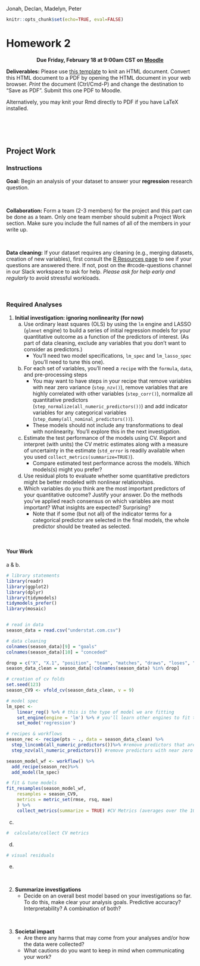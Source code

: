 Jonah, Declan, Madelyn, Peter

```r
knitr::opts_chunk$set(echo=TRUE, eval=FALSE)
```

# Homework 2 {-}
<center>
**Due Friday, February 18 at 9:00am CST on [Moodle](https://moodle.macalester.edu/mod/assign/view.php?id=36784)**
</center>

**Deliverables:** Please use [this template](template_rmds/hw2.Rmd) to knit an HTML document. Convert this HTML document to a PDF by opening the HTML document in your web browser. *Print* the document (Ctrl/Cmd-P) and change the destination to "Save as PDF". Submit this one PDF to Moodle.

Alternatively, you may knit your Rmd directly to PDF if you have LaTeX installed.



<br><br><br>






## Project Work {-}

### Instructions {-} 

**Goal:** Begin an analysis of your dataset to answer your **regression** research question.

<br>

**Collaboration:** Form a team (2-3 members) for the project and this part can be done as a team. Only one team member should submit a Project Work section. Make sure you include the full names of all of the members in your write up. 

<br>

**Data cleaning:** If your dataset requires any cleaning (e.g., merging datasets, creation of new variables), first consult the [R Resources page](r-resources.html) to see if your questions are answered there. If not, post on the #rcode-questions channel in our Slack workspace to ask for help. *Please ask for help early and regularly* to avoid stressful workloads.

<br>

### Required Analyses {-}

1. **Initial investigation: ignoring nonlinearity (for now)**
    a. Use ordinary least squares (OLS) by using the `lm` engine and LASSO (`glmnet` engine) to build  a series of initial regression models for your quantitative outcome as a function of the predictors of interest. (As part of data cleaning, exclude any variables that you don't want to consider as predictors.)
        - You'll need two model specifications, `lm_spec` and `lm_lasso_spec` (you'll need to tune this one).
    b. For each set of variables, you'll need a `recipe` with the `formula`, `data`, and pre-processing steps
        - You may want to have steps in your recipe that remove variables with near zero variance (`step_nzv()`), remove variables that are highly correlated with other variables (`step_corr()`), normalize all quantitative predictors (`step_normalize(all_numeric_predictors())`) and add indicator variables for any categorical variables (`step_dummy(all_nominal_predictors())`).
        - These models should not include any transformations to deal with nonlinearity. You'll explore this in the next investigation.
    c. Estimate the test performance of the models using CV. Report and interpret (with units) the CV metric estimates along with a measure of uncertainty in the estimate (`std_error` is readily available when you used `collect_metrics(summarize=TRUE)`).
        - Compare estimated test performance across the models. Which models(s) might you prefer?
    d. Use residual plots to evaluate whether some quantitative predictors might be better modeled with nonlinear relationships.
    e. Which variables do you think are the most important predictors of your quantitative outcome? Justify your answer. Do the methods you've applied reach consensus on which variables are most important? What insights are expected? Surprising?
        - Note that if some (but not all) of the indicator terms for a categorical predictor are selected in the final models, the whole predictor should be treated as selected.

<br>

#### Your Work {-}



a & b.

```r
# library statements 
library(readr)
library(ggplot2)
library(dplyr)
library(tidymodels)
tidymodels_prefer()
library(mosaic)


# read in data
season_data = read.csv("understat.com.csv")
```

```r
# data cleaning
colnames(season_data)[9] = "goals"
colnames(season_data)[10] = "conceded"

drop = c("X", "X.1", "position", "team", "matches", "draws", "loses", "goals", "xG_diff", "xGA_diff", "xpts", "xpts_diff")
season_data_clean = season_data[!colnames(season_data) %in% drop]
```

```r
# creation of cv folds
set.seed(123)
season_CV9 <- vfold_cv(season_data_clean, v = 9)
```

```r
# model spec
lm_spec <- 
    linear_reg() %>% # this is the type of model we are fitting
    set_engine(engine = 'lm') %>% # you'll learn other engines to fit the model
    set_mode('regression') 
```

```r
# recipes & workflows
season_rec <- recipe(pts ~ ., data = season_data_clean) %>%
  step_lincomb(all_numeric_predictors())%>% #remove predictors that are combinations of each other
  step_nzv(all_numeric_predictors()) #remove predictors with near zero variablility

season_model_wf <- workflow() %>%
  add_recipe(season_rec)%>%
  add_model(lm_spec)
```

```r
# fit & tune models
fit_resamples(season_model_wf, 
    resamples = season_CV9, 
    metrics = metric_set(rmse, rsq, mae)
    ) %>%
    collect_metrics(summarize = TRUE) #CV Metrics (averages over the 10 folds)

```

c.

```r
#  calculate/collect CV metrics

```

 
d.

```r
# visual residuals

```

e.

<br>

2. **Summarize investigations**
    - Decide on an overall best model based on your investigations so far. To do this, make clear your analysis goals. Predictive accuracy? Interpretability? A combination of both?



<br>

3. **Societal impact**
    - Are there any harms that may come from your analyses and/or how the data were collected?
    - What cautions do you want to keep in mind when communicating your work?